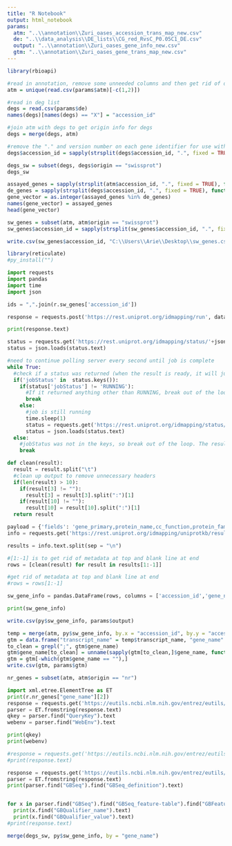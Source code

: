 ```yaml
---
title: "R Notebook"
output: html_notebook
params:
  atm: "..\\annotation\\Zuri_oases_accession_trans_map_new.csv"
  de: "..\\data_analysis\\DE_lists\\CG_red_RvsC_P0.05C1_DE.csv"
  output: "..\\annotation\\Zuri_oases_gene_info_new.csv"
  gtm: "..\\annotation\\Zuri_oases_gene_trans_map_new.csv"
---
```


```r
library(rbioapi)
```


```r
#read in annotation, remove some unneeded columns and then get rid of duplicates
atm = unique(read.csv(params$atm)[-c(1,2)])
```

```r
#read in deg list
degs = read.csv(params$de)
names(degs)[names(degs) == "X"] = "accession_id"
```

```r
#join atm with degs to get origin info for degs
degs = merge(degs, atm)

#remove the "." and version number on each gene identifier for use with downstream tools
degs$accession_id = sapply(strsplit(degs$accession_id, ".", fixed = TRUE), function(x) x[1])

degs_sw = subset(degs, degs$origin == "swissprot")
degs_sw
```




```r
assayed_genes = sapply(strsplit(atm$accession_id, ".", fixed = TRUE), function(x) x[1])
de_genes = sapply(strsplit(degs$accession_id, ".", fixed = TRUE), function(x) x[1])
gene_vector = as.integer(assayed_genes %in% de_genes)
names(gene_vector) = assayed_genes
head(gene_vector)
```

```r
sw_genes = subset(atm, atm$origin == "swissprot")
sw_genes$accession_id = sapply(strsplit(sw_genes$accession_id, ".", fixed = TRUE), function(x) x[1])
```

```r
write.csv(sw_genes$accession_id, "C:\\Users\\Arie\\Desktop\\sw_genes.csv")
```


```r
library(reticulate)
#py_install("")
```


```python
import requests
import pandas
import time
import json

ids = ",".join(r.sw_genes['accession_id'])

response = requests.post('https://rest.uniprot.org/idmapping/run', data = {'ids': ids, 'from': 'UniProtKB_AC-ID', 'to': 'UniProtKB'})

print(response.text)
```

```python
status = requests.get('https://rest.uniprot.org/idmapping/status/'+json.loads(response.text)["jobId"])
status = json.loads(status.text)

#need to continue polling server every second until job is complete
while True:
  #check if a status was returned (when the result is ready, it will just give that, and there will be no jobStatus field)
  if('jobStatus' in  status.keys()):
    if(status['jobStatus'] != 'RUNNING'):
      #If it returned anything other than RUNNING, break out of the loop
      break
    else:
      #job is still running
      time.sleep(1)
      status = requests.get('https://rest.uniprot.org/idmapping/status/'+json.loads(response.text)["jobId"])
      status = json.loads(status.text)
  else:
    #jobStatus was not in the keys, so break out of the loop. The result was returned
    break
```

```python
def clean(result):
  result = result.split("\t")
  #clean up output to remove unnecessary headers
  if(len(result) > 10):
    if(result[3] != ""):
      result[3] = result[3].split(":")[1]
    if(result[10] != ""):
      result[10] = result[10].split(":")[1]
  return result
```


```python
payload = {'fields': 'gene_primary,protein_name,cc_function,protein_families,go_f,go_p,go_c,keyword,cc_tissue_specificity,cc_subcellular_location,cc_pathway,organism_name', 'format':'tsv'}
info = requests.get('https://rest.uniprot.org/idmapping/uniprotkb/results/stream/'+json.loads(response.text)["jobId"], params=payload)

results = info.text.split(sep = "\n")

#[1:-1] is to get rid of metadata at top and blank line at end
rows = [clean(result) for result in results[1:-1]]

#get rid of metadata at top and blank line at end
#rows = rows[1:-1]

sw_gene_info = pandas.DataFrame(rows, columns = ['accession_id','gene_name', 'protein_name', 'function_description', 'protein_families', 'go(molecular_function)', 'go(biological_process)', 'go(cellular_component)', 'keywords', 'tissue_specificity', 'subcellular_location', 'pathway', 'organism'])

print(sw_gene_info)
```


```r
write.csv(py$sw_gene_info, params$output)
```
```r
temp = merge(atm, py$sw_gene_info, by.x = "accession_id", by.y = "accession_id")
gtm = data.frame("transcript_name" = temp$transcript_name, "gene_name" = temp$gene_name, "origin" = temp$origin)
to_clean = grepl(";", gtm$gene_name)
gtm$gene_name[to_clean] = unname(sapply(gtm[to_clean,]$gene_name, function(x){unlist(strsplit(x, ";", fixed = TRUE))[1]}))
gtm = gtm[-which(gtm$gene_name == ""),]
write.csv(gtm, params$gtm)
```


```r
nr_genes = subset(atm, atm$origin == "nr")
```


```python
import xml.etree.ElementTree as ET
print(r.nr_genes["gene_name"][2])
response = requests.get('https://eutils.ncbi.nlm.nih.gov/entrez/eutils/'+"epost.fcgi?db=protein&id="+r.nr_genes["gene_name"][2])
parser = ET.fromstring(response.text)
qkey = parser.find("QueryKey").text
webenv = parser.find("WebEnv").text

print(qkey)
print(webenv)

#response = requests.get('https://eutils.ncbi.nlm.nih.gov/entrez/eutils/'+"esummary.fcgi?db=protein&query_key="+qkey+"&WebEnv="+webenv)
#print(response.text)

response = requests.get('https://eutils.ncbi.nlm.nih.gov/entrez/eutils/'+"efetch.fcgi?db=protein&query_key="+qkey+"&WebEnv="+webenv+"&rettype=xml&retmode=xml")
parser = ET.fromstring(response.text)
print(parser.find("GBSeq").find("GBSeq_definition").text)


for x in parser.find("GBSeq").find("GBSeq_feature-table").find("GBFeature").find("GBFeature_quals").findall("GBQualifier"):
  print(x.find("GBQualifier_name").text)
  print(x.find("GBQualifier_value").text)
#print(response.text)
```


```r
merge(degs_sw, py$sw_gene_info, by = "gene_name")
```















































































